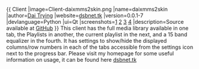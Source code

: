 {{
Client
|image=Client-daixmms2skin.png
|name=daixmms2skin
|author=[[User:WikiUsername|Dai Trying]]
|website=[http://dsbnet.tk/pages/Xmms2_skin.php dsbnet.tk]
|version=0.0.1-7
|devlanguage=Python
|ui=Qt
|screenshots=[http://dsbnet.tk/skin_images/skin_Mlibrary.png] [http://dsbnet.tk/skin_images/skin_playlist.png] [http://dsbnet.tk/skin_images/skin_nowplaying.png] [http://dsbnet.tk/skin_images/skin_settings.png]
|description=Source available at [https://github.com/Dai-trying/daixmms2skin.git GitHub]
}}
This client has the full media library available in one tab, the Playlists in another, the current playlist in the next, and a 15 band equalizer in the fourth. It has settings to show/hide the displayed columns/row numbers in each of the tabs accessible from the settings icon next to the progress bar.
Please visit my homepage for some useful information on usage, it can be found here [http://www.dsbnet.tk/Ccount/click.php?id=X_skin dsbnet.tk]